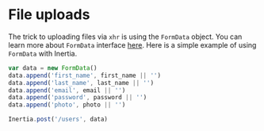 

# File uploads

The trick to uploading files via `xhr` is using the `FormData` object. You can learn more about `FormData` interface [here](https://developer.mozilla.org/en-US/docs/Web/API/FormData). Here is a simple example of using `FormData` with Inertia.

```js
var data = new FormData()
data.append('first_name', first_name || '')
data.append('last_name', last_name || '')
data.append('email', email || '')
data.append('password', password || '')
data.append('photo', photo || '')

Inertia.post('/users', data)
```
